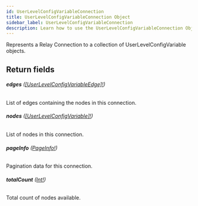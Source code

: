 ```yaml
---
id: UserLevelConfigVariableConnection
title: UserLevelConfigVariableConnection Object
sidebar_label: UserLevelConfigVariableConnection
description: Learn how to use the UserLevelConfigVariableConnection Object for Builder's API.
---
```


Represents a Relay Connection to a collection of UserLevelConfigVariable objects.

## Return fields

###### <b>edges</b> ([[UserLevelConfigVariableEdge]!](/docs/composer/builder/api/schema/object/UserLevelConfigVariableEdge.mdx))

List of edges containing the nodes in this connection.

###### <b>nodes</b> ([[UserLevelConfigVariable]!](/docs/composer/builder/api/schema/object/UserLevelConfigVariable.mdx))

List of nodes in this connection.

###### <b>pageInfo</b> ([PageInfo!](/docs/composer/builder/api/schema/object/PageInfo.mdx))

Pagination data for this connection.

###### <b>totalCount</b> ([Int!](/docs/composer/builder/api/schema/scalar/Int.mdx))

Total count of nodes available.
